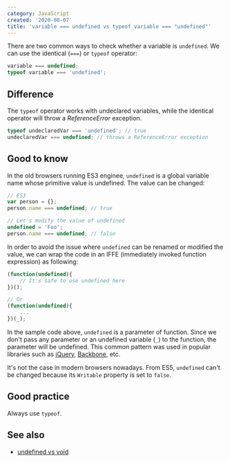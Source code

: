 ```yaml
---
category: JavaScript
created: '2020-08-07'
title: 'variable === undefined vs typeof variable === "undefined"'
---
```


There are two common ways to check whether a variable is `undefined`. We can use the identical (`===`) or `typeof` operator:

```js
variable === undefined;
typeof variable === 'undefined';
```

## Difference

The `typeof` operator works with undeclared variables, while the identical operator will throw a _ReferenceError_ exception.

```js
typeof undeclaredVar === 'undefined'; // true
undeclaredVar === undefined; // throws a ReferenceError exception
```

## Good to know

In the old browsers running ES3 enginee, `undefined` is a global variable name whose primitive value is undefined. The value can be changed:

```js
// ES3
var person = {};
person.name === undefined; // true

// Let's modify the value of undefined
undefined = 'Foo';
person.name === undefined; // false
```

In order to avoid the issue where `undefined` can be renamed or modified the value, we can wrap the code in an IFFE (immediately invoked function expression) as following:

```js
(function(undefined){
    // It's safe to use undefined here
})();

// Or
(function(undefined){
    ...
})(_);
```

In the sample code above, `undefined` is a parameter of function. Since we don't pass any parameter or an undefined variable (`_`) to the function, the parameter will be undefined. This common pattern was used in popular libraries such as [jQuery](https://jquery.com), [Backbone](https://backbonejs.org), etc.

It's not the case in modern browsers nowadays. From ES5, `undefined` can't be changed because its `Writable` property is set to `false`.

## Good practice

Always use `typeof`.

## See also

-   [undefined vs void](https://phuoc.ng/collection/this-vs-that/undefined-vs-void/)
